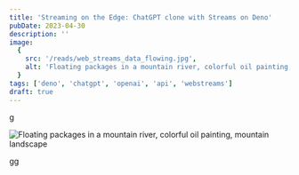 ```yaml
---
title: 'Streaming on the Edge: ChatGPT clone with Streams on Deno'
pubDate: 2023-04-30
description: ''
image:
  {
    src: '/reads/web_streams_data_flowing.jpg',
    alt: 'Floating packages in a mountain river, colorful oil painting, mountain landscape',
  }
tags: ['deno', 'chatgpt', 'openai', 'api', 'webstreams']
draft: true
---
```



g

<Image
  src="/reads/web_streams_data_flowing.jpg"
  alt="Floating packages in a mountain river, colorful oil painting, mountain landscape"
  caption="Floating packages in a mountain river, colorful oil painting, mountain landscape."
  lazy={false}
/>

gg
